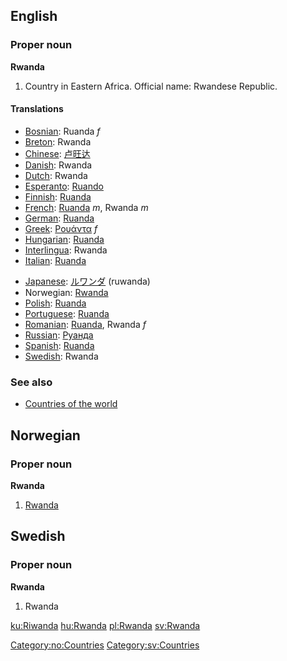 ==English==

===Proper noun===
'''Rwanda'''
# Country in Eastern Africa. Official name: Rwandese Republic.

====Translations====
{{top}}
*[[Bosnian]]: Ruanda ''f''
*[[Breton]]: Rwanda
*[[Chinese]]: [[卢旺达]]
*[[Danish]]: Rwanda
*[[Dutch]]: Rwanda
*[[Esperanto]]: [[Ruando]]
*[[Finnish]]: [[Ruanda]]
*[[French]]: [[Ruanda]] ''m'', Rwanda ''m''
*[[German]]: [[Ruanda]]
*[[Greek]]: [[Ρουάντα]] ''f''
*[[Hungarian]]: [[Ruanda]]
*[[Interlingua]]: Rwanda
*[[Italian]]: [[Ruanda]]
{{mid}}
*[[Japanese]]: [[ルワンダ]] (ruwanda)
*Norwegian: [[#Norwegian|Rwanda]]
*[[Polish]]: [[Ruanda]]
*[[Portuguese]]: [[Ruanda]]
*[[Romanian]]: [[Ruanda]], Rwanda ''f''
*[[Russian]]: [[Руанда]]
*[[Spanish]]: [[Ruanda]]
*[[Swedish]]: Rwanda
{{bottom}}

===See also===
* [[Countries of the world]]

==Norwegian==
===Proper noun===
[[Category:no:Countries]]
'''Rwanda'''
#[[#English|Rwanda]]

==Swedish==
===Proper noun===
'''Rwanda'''
#Rwanda

[[Category:sv:Countries]]

[[ku:Riwanda]]
[[hu:Rwanda]]
[[pl:Rwanda]]
[[sv:Rwanda]]